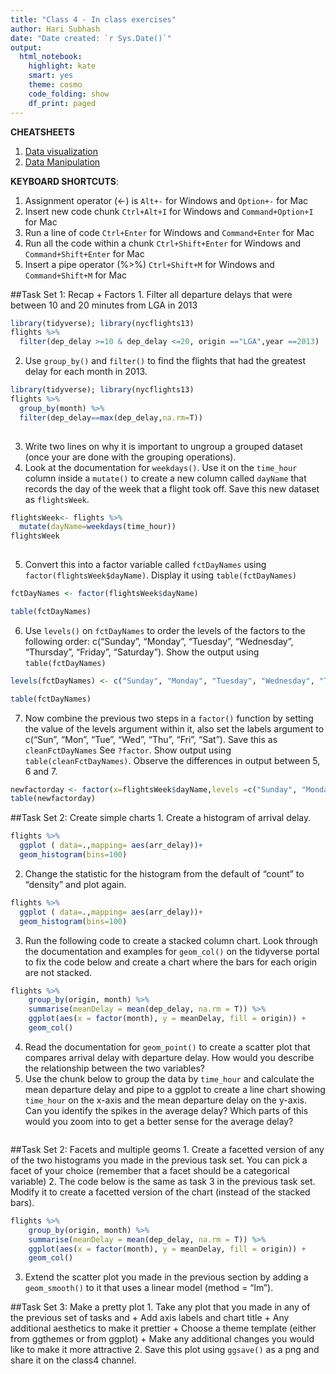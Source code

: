 ```yaml
---
title: "Class 4 - In class exercises"
author: Hari Subhash
date: "Date created: `r Sys.Date()`"
output:
  html_notebook:
    highlight: kate
    smart: yes
    theme: cosmo
    code_folding: show
    df_print: paged
---
```


**CHEATSHEETS**

1. [Data visualization](https://github.com/rstudio/cheatsheets/blob/master/data-visualization-2.1.pdf)
2. [Data Manipulation](https://github.com/rstudio/cheatsheets/blob/master/data-transformation.pdf)

**KEYBOARD SHORTCUTS**:

1. Assignment operator (<-) is `Alt+-` for Windows and `Option+-` for Mac
2. Insert new code chunk `Ctrl+Alt+I` for Windows and `Command+Option+I` for Mac
3. Run a line of code `Ctrl+Enter` for Windows and `Command+Enter` for Mac
4. Run all the code within a chunk `Ctrl+Shift+Enter` for Windows and `Command+Shift+Enter` for Mac
5. Insert a pipe operator (%>%) `Ctrl+Shift+M` for Windows and `Command+Shift+M` for Mac

##Task Set 1: Recap + Factors
1. Filter all departure delays that were between 10 and 20 minutes from LGA in 2013
```r
library(tidyverse); library(nycflights13)
flights %>%  
  filter(dep_delay >=10 & dep_delay <=20, origin =="LGA",year ==2013)
```

2. Use `group_by()` and `filter()` to find the flights that had the greatest delay for each month in 2013.

```r
library(tidyverse); library(nycflights13)
flights %>% 
  group_by(month) %>% 
  filter(dep_delay==max(dep_delay,na.rm=T))
  
```

3. Write two lines on why it is important to ungroup a grouped dataset (once your are done with the grouping operations).
4. Look at the documentation for `weekdays()`. Use it on the `time_hour` column inside a `mutate()` to create a new column called `dayName` that records the day of the week that a flight took off. Save this new dataset as `flightsWeek`.
```r
flightsWeek<- flights %>% 
  mutate(dayName=weekdays(time_hour)) 
flightsWeek
 
```

5. Convert this into a factor variable called `fctDayNames` using `factor(flightsWeek$dayName)`. Display it using `table(fctDayNames)`
```r
fctDayNames <- factor(flightsWeek$dayName)

table(fctDayNames)

```



6. Use `levels()` on `fctDayNames` to order the levels of the factors to the following order: c("Sunday", "Monday", "Tuesday", "Wednesday", "Thursday", "Friday", "Saturday"). Show the output using `table(fctDayNames)`
```r
levels(fctDayNames) <- c("Sunday", "Monday", "Tuesday", "Wednesday", "Thursday", "Friday", "Saturday")

table(fctDayNames)

```



7. Now combine the previous two steps in a `factor()` function by setting the value of the levels argument within it, also set the labels argument to c("Sun", "Mon", "Tue", "Wed", "Thu", "Fri", "Sat"). Save this as `cleanFctDayNames` See `?factor`. Show output using `table(cleanFctDayNames)`. Observe the differences in output between 5, 6 and 7.
```r
newfactorday <- factor(x=flightsWeek$dayName,levels =c("Sunday", "Monday", "Tuesday", "Wednesday", "Thursday", "Friday", "Saturday"),labels= c("Sun", "Mon", "Tue", "Wed", "Thu", "Fri", "Sat") )
table(newfactorday)

```

##Task Set 2: Create simple charts
1. Create a histogram of arrival delay.
```r
flights %>% 
  ggplot ( data=.,mapping= aes(arr_delay))+
  geom_histogram(bins=100)
```

2. Change the statistic for the histogram from the default of "count" to "density" and plot again.
```r
flights %>% 
  ggplot ( data=.,mapping= aes(arr_delay))+
  geom_histogram(bins=100)
```
3. Run the following code to create a stacked column chart. Look through the documentation and examples for `geom_col()` on the tidyverse portal to fix the code below and create a chart where the bars for each origin are not stacked.
```r
flights %>% 
    group_by(origin, month) %>% 
    summarise(meanDelay = mean(dep_delay, na.rm = T)) %>% 
    ggplot(aes(x = factor(month), y = meanDelay, fill = origin)) +
    geom_col()
```
4. Read the documentation for `geom_point()` to create a scatter plot that compares arrival delay with departure delay. How would you describe the relationship between the two variables?
5. Use the chunk below to group the data by `time_hour` and calculate the mean departure delay and pipe to a ggplot to create a line chart showing `time_hour` on the x-axis and the mean departure delay on the y-axis. Can you identify the spikes in the average delay? Which parts of this would you zoom into to get a better sense for the average delay? 
```r

```

##Task Set 2: Facets and multiple geoms
1. Create a facetted version of any of the two histograms you made in the previous task set. You can pick a facet of your choice (remember that a facet should be a categorical variable)
2. The code below is the same as task 3 in the previous task set. Modify it to create a facetted version of the chart (instead of the stacked bars).
```r
flights %>% 
    group_by(origin, month) %>% 
    summarise(meanDelay = mean(dep_delay, na.rm = T)) %>% 
    ggplot(aes(x = factor(month), y = meanDelay, fill = origin)) +
    geom_col() 
```

3. Extend the scatter plot you made in the previous section by adding a `geom_smooth()` to it that uses a linear model (method = "lm").

##Task Set 3: Make a pretty plot
1. Take any plot that you made in any of the previous set of tasks and
    + Add axis labels and chart title
    + Any additional aesthetics to make it prettier
    + Choose a theme template (either from ggthemes or from ggplot)
    + Make any additional changes you would like to make it more attractive
2. Save this plot using `ggsave()` as a png and share it on the class4 channel.




